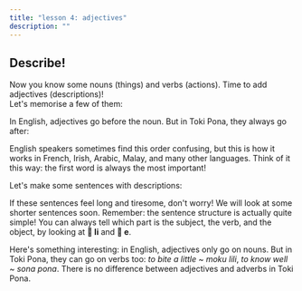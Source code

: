```yaml
---
title: "lesson 4: adjectives"
description: ""
---
```



## Describe!

Now you know some nouns (things) and verbs (actions). Time to add adjectives (descriptions)!  
Let's memorise a few of them:

<List>
    <Word sl="suli" m="large, important"/>
    <Word sl="lili" m="small, young"/>
    <Word sl="pona" m="good, pleasant"/>
    <Word sl="ike" m="bad, unpleasant"/>
    <Word sl="wawa" m="powerful, amazing"/>
    <Word sl="sona" m="knowledgeable, wise"/>
</List>

In English, adjectives go before the noun. But in Toki Pona, they always go after:

<List>
    <Word sl="soweli suli" m="a large animal"/>
    <Word sl="pipi lili" m="a small bug"/>
</List>

English speakers sometimes find this order confusing, but this is how it works in French, Irish, Arabic, Malay, and many other languages. Think of it this way: the first word is always the most important!

Let's make some sentences with descriptions:

<List>
  <Sentence
    sl="waso li lukin e soweli lili."
    m="The bird sees a small animal."
  />
  <Sentence
    sl="soweli wawa li moku e kasi suli."
    m="The strong animal eats large plants."
  />
  <Sentence
    sl="pipi ike li moku lili e soweli."
    m="Mean bugs bite the animal a little."
  />
  <Sentence
    sl="waso sona li sona pona e pipi."
    m="The wise bird knows bugs well."
  />
</List>

If these sentences feel long and tiresome, don't worry! We will look at some shorter sentences soon. Remember: the sentence structure is actually quite simple! You can always tell which part is the subject, the verb, and the object, by looking at **󱤧 li** and **󱤉 e**.

Here's something interesting: in English, adjectives only go on nouns. But in Toki Pona, they can go on verbs too: _to bite a little_ ~ _moku lili_, _to know well_ ~ _sona pona_. There is no difference between adjectives and adverbs in Toki Pona.
